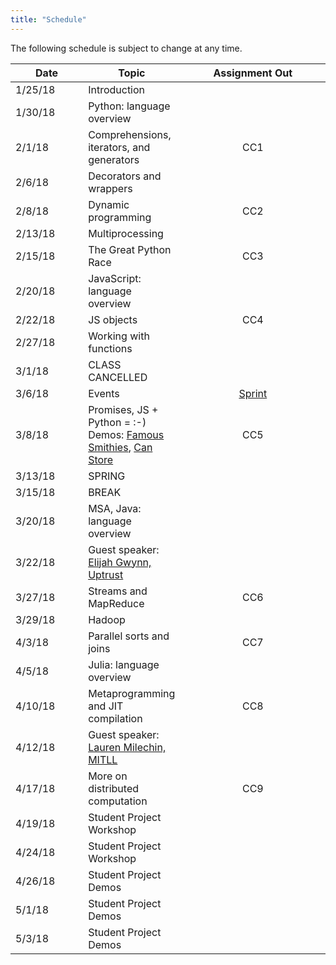 ```yaml
---
title: "Schedule"
---
```

The following schedule is subject to change at any time.

| **Date** | **Topic**  | **Assignment Out** |
| ---------|------------|:----------------:|
| 1/25/18  | Introduction ||
| 1/30/18  | Python: language overview ||
| 2/1/18   | Comprehensions, iterators, and generators |CC1|
| 2/6/18   | Decorators and wrappers ||
| 2/8/18   | Dynamic programming |CC2|
| 2/13/18  | Multiprocessing ||
| 2/15/18  | The Great Python Race |CC3|
| 2/20/18  | JavaScript: language overview ||
| 2/22/18  | JS objects |CC4|
| 2/27/18  | Working with functions ||
| 3/1/18   | CLASS CANCELLED ||
| 3/6/18   | Events |[Sprint](paddleball.zip)|
| 3/8/18   | Promises, JS + Python = :-) Demos: [Famous Smithies](requests.zip), [Can Store](canStore.zip)|CC5|
| 3/13/18  | SPRING ||
| 3/15/18  | BREAK ||
| 3/20/18  | MSA, Java: language overview ||
| 3/22/18  | Guest speaker: [Elijah Gwynn, Uptrust](http://www.uptrust.co/team-1) ||
| 3/27/18  | Streams and MapReduce |CC6|
| 3/29/18  | Hadoop ||
| 4/3/18   | Parallel sorts and joins |CC7|
| 4/5/18   | Julia: language overview  ||
| 4/10/18  | Metaprogramming and JIT compilation  |CC8|
| 4/12/18  | Guest speaker: [Lauren Milechin, MITLL](https://www.ll.mit.edu/mission/cybersec/cybersec-bios/milechin-bio.html)  ||
| 4/17/18  | More on distributed computation |CC9|
| 4/19/18  | Student Project Workshop ||
| 4/24/18  | Student Project Workshop ||
| 4/26/18  | Student Project Demos ||
| 5/1/18   | Student Project Demos ||
| 5/3/18   | Student Project Demos ||